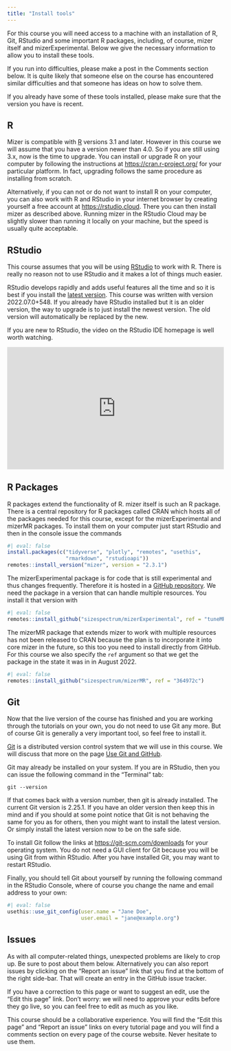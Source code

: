 ```yaml
---
title: "Install tools"
---
```


For this course you will need access to a machine with an installation of R, Git, RStudio and some important R packages, including, of course, mizer itself and mizerExperimental. Below we give the necessary information to allow you to install these tools.

If you run into difficulties, please make a post in the Comments section below. It is quite likely that someone else on the course has encountered similar difficulties and that someone has ideas on how to solve them.

If you already have some of these tools installed, please make sure that the version you have is recent.

## R

Mizer is compatible with [R](https://www.r-project.org/) versions 3.1 and later. However in this course we will assume that you have a version newer than 4.0. So if you are still using 3.x, now is the time to upgrade. You can install or upgrade R on your computer by following the instructions at <https://cran.r-project.org/> for your particular platform. In fact, upgrading follows the same procedure as installing from scratch.

Alternatively, if you can not or do not want to install R on your computer, you can also work with R and RStudio in your internet browser by creating yourself a free account at <https://rstudio.cloud>. There you can then install mizer as described above. Running mizer in the RStudio Cloud may be slightly slower than running it locally on your machine, but the speed is usually quite acceptable.

## RStudio

This course assumes that you will be using [RStudio](https://www.rstudio.com/products/rstudio/) to work with R. There is really no reason not to use RStudio and it makes a lot of things much easier.

RStudio develops rapidly and adds useful features all the time and so it is best if you install the [latest version](https://www.rstudio.com/products/rstudio/download/preview/). This course was written with version 2022.07.0+548. If you already have RStudio installed but it is an older version, the way to upgrade is to just install the newest version. The old version will automatically be replaced by the new.

If you are new to RStudio, the video on the RStudio IDE homepage is well worth watching.

```{=html}
<div class="wistia_responsive_padding" style="padding:56.25% 0 0 0;position:relative;">
  <div class="wistia_responsive_wrapper" style="height:100%;left:0;position:absolute;top:0;width:100%;">
    <iframe allowfullscreen class="wistia_embed" frameborder="0" height="100%" id="wistia_embed" name="wistia_embed" scrolling="no" src="https://fast.wistia.net/embed/iframe/520zbd3tij?videoFoam=true" title="RStudio IDE Overview Video" width="100%"></iframe>
  </div>
</div>
<script async src="https://fast.wistia.net/assets/external/E-v1.js">
</script>
```
## R Packages

R packages extend the functionality of R. mizer itself is such an R package. There is a central repository for R packages called CRAN which hosts all of the packages needed for this course, except for the mizerExperimental and mizerMR packages. To install them on your computer just start RStudio and then in the console issue the commands

```r
#| eval: false
install.packages(c("tidyverse", "plotly", "remotes", "usethis",
                   "rmarkdown", "rstudioapi"))
remotes::install_version("mizer", version = "2.3.1")
```

The mizerExperimental package is for code that is still experimental and thus changes frequently. Therefore it is hosted in a [GitHub repository](https://github.com/sizespectrum/mizerExperimental). We need the package in a version that can handle multiple resources. You install it that version with

```r
#| eval: false
remotes::install_github("sizespectrum/mizerExperimental", ref = "tuneMR")
```

The mizerMR package that extends mizer to work with multiple resources has not been released to CRAN because the plan is to incorporate it into core mizer in the future, so this too you need to install directly from GitHub. For this course we also specify the `ref` argument so that we get the package in the state it was in in August 2022.

```r
#| eval: false
remotes::install_github("sizespectrum/mizerMR", ref = "364972c")

```

## Git

::: {.callout-caution}
Now that the live version of the course has finished and you are working through the tutorials on your own,
you do not need to use Git any more. But of course Git is generally a very important tool, so feel free to install it.
:::

[Git](https://git-scm.com/) is a distributed version control system that we will use in this course. We will discuss that more on the page [Use Git and GitHub](use-git-and-github.qmd).

Git may already be installed on your system. If you are in RStudio, then you can issue the following command in the "Terminal" tab:

    git --version

If that comes back with a version number, then git is already installed. The current Git version is 2.25.1. If you have an older version then keep this in mind and if you should at some point notice that Git is not behaving the same for you as for others, then you might want to install the latest version. Or simply install the latest version now to be on the safe side.

To install Git follow the links at <https://git-scm.com/downloads> for your operating system. You do not need a GUI client for Git because you will be using Git from within RStudio. After you have installed Git, you may want to restart RStudio.

Finally, you should tell Git about yourself by running the following command in the RStudio Console, where of course you change the name and email address to your own:

```r
#| eval: false
usethis::use_git_config(user.name = "Jane Doe", 
                        user.email = "jane@example.org")
```


## Issues

As with all computer-related things, unexpected problems are likely to crop up. Be sure to post about them below. Alternatively you can also report issues by clicking on the "Report an issue" link that you find at the bottom of the right side-bar. That will create an entry in the GitHub issue tracker.

If you have a correction to this page or want to suggest an edit, use the "Edit this page" link. Don't worry: we will need to approve your edits before they go live, so you can feel free to edit as much as you like.

This course should be a collaborative experience. You will find the "Edit this page" and "Report an issue" links on every tutorial page and you will find a comments section on every page of the course website. Never hesitate to use them.

